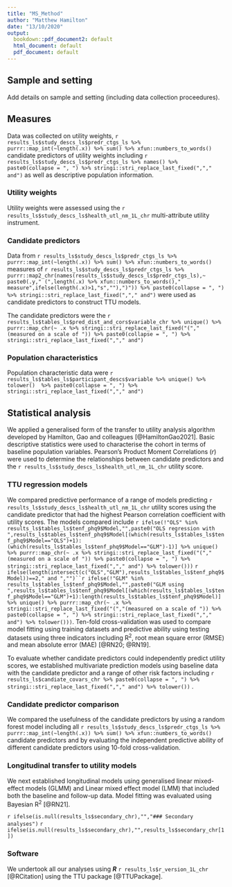```yaml
---
title: "MS_Method"
author: "Matthew Hamilton"
date: "13/10/2020"
output:
  bookdown::pdf_document2: default
  html_document: default
  pdf_document: default
---
```

## Sample and setting
Add details on sample and setting (including data collection proceedures).

## Measures
Data was collected on utility weights, `r results_ls$study_descs_ls$predr_ctgs_ls %>% purrr::map_int(~length(.x)) %>% sum() %>% xfun::numbers_to_words()` candidate predictors of utility weights including `r results_ls$study_descs_ls$predr_ctgs_ls %>% names() %>% paste0(collapse = ", ") %>% stringi::stri_replace_last_fixed(","," and")` as well as descriptive population information. 

### Utility weights
Utility weights were assessed using the `r results_ls$study_descs_ls$health_utl_nm_1L_chr` multi-attribute utility instrument.

### Candidate predictors
Data from `r results_ls$study_descs_ls$predr_ctgs_ls %>% purrr::map_int(~length(.x)) %>% sum() %>% xfun::numbers_to_words()` measures of `r results_ls$study_descs_ls$predr_ctgs_ls %>% purrr::map2_chr(names(results_ls$study_descs_ls$predr_ctgs_ls),~ paste0(.y," (",length(.x) %>% xfun::numbers_to_words()," measure",ifelse(length(.x)>1,"s",""),")")) %>% paste0(collapse = ", ") %>% stringi::stri_replace_last_fixed(","," and")` were used as candidate predictors to construct TTU models. 

The candidate predictors were the `r results_ls$tables_ls$pred_dist_and_cors$variable_chr %>% unique() %>% purrr::map_chr(~ .x %>% stringi::stri_replace_last_fixed("(","(measured on a scale of ")) %>% paste0(collapse = ", ") %>% stringi::stri_replace_last_fixed(","," and")`


### Population characteristics
Population characteristic data were `r results_ls$tables_ls$participant_descs$variable %>% unique() %>% tolower()  %>% paste0(collapse = ", ") %>% stringi::stri_replace_last_fixed(","," and") `

## Statistical analysis
We applied a generalised form of the transfer to utility analysis algorithm developed by Hamilton, Gao and colleagues [@HamiltonGao2021]. Basic descriptive statistics were used to characterise the cohort in terms of baseline population variables. Pearson’s Product Moment Correlations (*r*) were used to determine the relationships between candidate predictors and the `r results_ls$study_descs_ls$health_utl_nm_1L_chr` utility score.

### TTU regression models 
We compared predictive performance of a range of models predicting `r results_ls$study_descs_ls$health_utl_nm_1L_chr` utility scores using the candidate predictor that had the highest Pearson correlation coefficient with utility scores. The models compared include `r ifelse(!"OLS" %in% results_ls$tables_ls$tenf_phq9$Model,"",paste0("OLS regression with ",results_ls$tables_ls$tenf_phq9$Model[(which(results_ls$tables_ls$tenf_phq9$Model=="OLS")+1):(which(results_ls$tables_ls$tenf_phq9$Model=="GLM")-1)] %>% unique() %>% purrr::map_chr(~ .x %>% stringi::stri_replace_last_fixed("(","(measured on a scale of ")) %>% paste0(collapse = ", ") %>% stringi::stri_replace_last_fixed(","," and") %>% tolower()))` `r ifelse(length(intersect(c("OLS","GLM"),results_ls$tables_ls$tenf_phq9$Model))==2," and ","")``r ifelse(!"GLM" %in% results_ls$tables_ls$tenf_phq9$Model,"",paste0("GLM using ",results_ls$tables_ls$tenf_phq9$Model[(which(results_ls$tables_ls$tenf_phq9$Model=="GLM")+1):length(results_ls$tables_ls$tenf_phq9$Model)] %>% unique() %>% purrr::map_chr(~ .x %>% stringi::stri_replace_last_fixed("(","(measured on a scale of ")) %>% paste0(collapse = ", ") %>% stringi::stri_replace_last_fixed(","," and") %>% tolower()))`. Ten-fold cross-validation was used to compare model fitting using training datasets and predictive ability using testing datasets using three indicators including R^2^, root mean square error (RMSE) and mean absolute error (MAE)  [@RN20; @RN19].

To evaluate whether candidate predictors could independently predict utility scores, we established multivariate prediction models using baseline data with the candidate predictor and a range of other risk factors including `r results_ls$candiate_covars_chr %>% paste0(collapse = ", ") %>% stringi::stri_replace_last_fixed(","," and") %>% tolower())` .

### Candidate predictor comparison
We compared the usefulness of the candidate predictors by using a random forest model including all `r results_ls$study_descs_ls$predr_ctgs_ls %>% purrr::map_int(~length(.x)) %>% sum() %>% xfun::numbers_to_words()` candidate predictors and by evaluating the independent predictive ability of different candidate predictors using 10-fold cross-validation. 

### Longitudinal transfer to utility models
We next established longitudinal models using generalised linear mixed- effect models (GLMM) and Linear mixed effect model (LMM) that included both the baseline and follow-up data. Model fitting was evaluated using Bayesian R^2^ [@RN21].

`r ifelse(is.null(results_ls$secondary_chr),"","### Secondary analyses")`
`r ifelse(is.null(results_ls$secondary_chr),"",results_ls$secondary_chr[1])`

### Software
We undertook all our analyses using  ***R*** `r results_ls$r_version_1L_chr` [@RCitation] using the TTU package [@TTUPackage]. 
